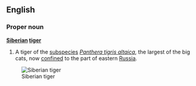 ==English==
{{wikipedia}}
===Proper noun===
'''[[Siberian]] [[tiger]]'''
#A tiger of the [[subspecies]] ''[[Panthera tigris altaica]]'', the largest of the big cats, now [[confine]]d to the part of eastern [[Russia]].
[[Image:Sibirian-Tiger, Hanover.jpg|thumb|Siberian tiger]]